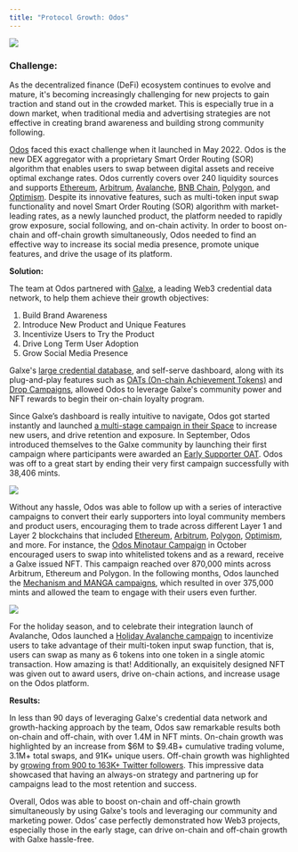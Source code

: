 ```yaml
---
title: "Protocol Growth: Odos"
---
```


![](/images/case-studies/odos-case-study-banner-f5899c6fc9a980cfa885e011fadb2c67.png)

### **Challenge:**[](#challenge "Direct link to heading")

As the decentralized finance (DeFi) ecosystem continues to evolve and mature, it's becoming increasingly challenging for new projects to gain traction and stand out in the crowded market. This is especially true in a down market, when traditional media and advertising strategies are not effective in creating brand awareness and building strong community following.

[Odos](https://www.odos.xyz/) faced this exact challenge when it launched in May 2022\. Odos is the new DEX aggregator with a proprietary Smart Order Routing (SOR) algorithm that enables users to swap between digital assets and receive optimal exchange rates. Odos currently covers over 240 liquidity sources and supports [Ethereum](https://ethereum.org/en/), [Arbitrum](https://arbitrum.io/), [Avalanche](https://www.avax.network/), [BNB Chain](https://www.bnbchain.org/en), [Polygon](https://polygon.technology/), and [Optimism](https://www.optimism.io/). Despite its innovative features, such as multi-token input swap functionality and novel Smart Order Routing (SOR) algorithm with market-leading rates, as a newly launched product, the platform needed to rapidly grow exposure, social following, and on-chain activity. In order to boost on-chain and off-chain growth simultaneously, Odos needed to find an effective way to increase its social media presence, promote unique features, and drive the usage of its platform.

**Solution:**

The team at Odos partnered with [Galxe](https://galxe.com/?utm%5Fsource=Docs&utm%5Fmedium=Referral&utm%5Fcampaign=Odos+Case+Study), a leading Web3 credential data network, to help them achieve their growth objectives:

1. Build Brand Awareness
2. Introduce New Product and Unique Features
3. Incentivize Users to Try the Product
4. Drive Long Term User Adoption
5. Grow Social Media Presence

Galxe's [large credential database](https://gal.xyz/CredentialDataNetwork), and self-serve dashboard, along with its plug-and-play features such as [OATs (On-chain Achievement Tokens)](https://gal.xyz/GalxeOAT) and [Drop Campaigns](https://gal.xyz/GalxeDropCampaign), allowed Odos to leverage Galxe's community power and NFT rewards to begin their on-chain loyalty program.

Since Galxe’s dashboard is really intuitive to navigate, Odos got started instantly and launched [a multi-stage campaign in their Space](https://galxe.com/odos?utm%5Fsource=MediumBlog&utm%5Fmedium=Referral&utm%5Fcampaign=ODOS%5FSpace) to increase new users, and drive retention and exposure. In September, Odos introduced themselves to the Galxe community by launching their first campaign where participants were awarded an [Early Supporter OAT](https://galxe.com/odos/campaign/GCjtWUt2xW?utm%5Fsource=MediumBlog&utm%5Fmedium=Referral&utm%5Fcampaign=Early%5FSupporter%5FOAT%5FCampaign). Odos was off to a great start by ending their very first campaign successfully with 38,406 mints.

![](/images/case-studies/7e5de291c7d8c3a80e63b83ecd067117.webp)

Without any hassle, Odos was able to follow up with a series of interactive campaigns to convert their early supporters into loyal community members and product users, encouraging them to trade across different Layer 1 and Layer 2 blockchains that included [Ethereum](https://ethereum.org/en/), [Arbitrum](https://arbitrum.io/), [Polygon](https://polygon.technology/), [Optimism](https://www.optimism.io/), and more. For instance, the [Odos Minotaur Campaign](https://galxe.com/odos/campaign/GChMBUtwGc?utm%5Fsource=Docs&utm%5Fmedium=Referral&utm%5Fcampaign=Odos+Case+Study) in October encouraged users to swap into whitelisted tokens and as a reward, receive a Galxe issued NFT. This campaign reached over 870,000 mints across Arbitrum, Ethereum and Polygon. In the following months, Odos launched the [Mechanism and MANGA campaigns](https://galxe.com/odos/campaign/GCdGfUwhQa?utm%5Fsource=Docs&utm%5Fmedium=Referral&utm%5Fcampaign=Odos+Case+Study), which resulted in over 375,000 mints and allowed the team to engage with their users even further.

![](/images/case-studies/fjkj_kauuaixsr_-a62b29d84870c30409e92bf59f6624ea.jpeg)

For the holiday season, and to celebrate their integration launch of Avalanche, Odos launched a [Holiday Avalanche campaign](https://galxe.com/odos/campaign/GCSTuUwUZi?utm%5Fsource=MediumBlog&utm%5Fmedium=Referral&utm%5Fcampaign=Odos+Holiday+Avalanche) to incentivize users to take advantage of their multi-token input swap function, that is, users can swap as many as 6 tokens into one token in a single atomic transaction. How amazing is that! Additionally, an exquisitely designed NFT was given out to award users, drive on-chain actions, and increase usage on the Odos platform.

**Results:**

In less than 90 days of leveraging Galxe's credential data network and growth-hacking approach by the team, Odos saw remarkable results both on-chain and off-chain, with over 1.4M in NFT mints. On-chain growth was highlighted by an increase from $6M to $9.4B+ cumulative trading volume, 3.1M+ total swaps, and 91K+ unique users. Off-chain growth was highlighted by [growing from 900 to 163K+ Twitter followers](https://twitter.com/odosprotocol). This impressive data showcased that having an always-on strategy and partnering up for campaigns lead to the most retention and success.

Overall, Odos was able to boost on-chain and off-chain growth simultaneously by using Galxe's tools and leveraging our community and marketing power. Odos’ case perfectly demonstrated how Web3 projects, especially those in the early stage, can drive on-chain and off-chain growth with Galxe hassle-free.